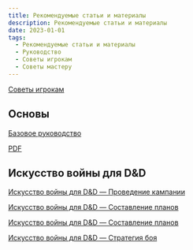 ```yaml
---
title: Рекомендуемые статьи и материалы
description: Рекомендуемые статьи и материалы
date: 2023-01-01
tags:
  - Рекомендуемые статьи и материалы
  - Руководство
  - Советы игрокам
  - Советы мастеру
---
```


[Советы игрокам](https://cyborgsandmages.com/posts/articles/index-player-advice)

## Основы

[Базовое руководство](https://cyborgsandmages.com/posts/articles/players-basic-guide)

[PDF](https://cyborgsandmages.com/files/downloads/basic-player-manual.pdf)

## Искусство войны для D&D

[Искусство войны для D&D — Проведение кампании](https://cyborgsandmages.com/posts/articles/art-of-war-campaigns)

[Искусство войны для D&D — Составление планов](https://cyborgsandmages.com/posts/translations/art-of-war-making-plans)

[Искусство войны для D&D — Составление планов](https://cyborgsandmages.com/posts/articles/art-of-war-making-plans)

[Искусство войны для D&D — Стратегия боя](https://cyborgsandmages.com/posts/articles/art-of-war-for-dnd-strategy-of-combat)
